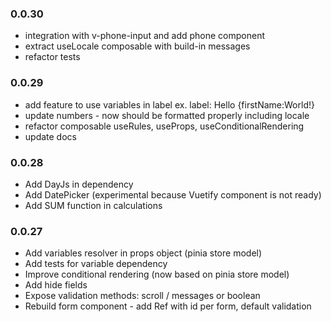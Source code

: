 
<Meta
  title="Changelog"
/>

### 0.0.30
* integration with v-phone-input and add phone component
* extract useLocale composable with build-in messages
* refactor tests

### 0.0.29
* add feature to use variables in label ex. label: Hello &#123;firstName:World!&#125;
* update numbers - now should be formatted properly including locale
* refactor composable useRules, useProps, useConditionalRendering
* update docs

### 0.0.28
* Add DayJs in dependency
* Add DatePicker (experimental because Vuetify component is not ready)
* Add SUM function in calculations

### 0.0.27
* Add variables resolver in props object (pinia store model)
* Add tests for variable dependency
* Improve conditional rendering (now based on pinia store model)
* Add hide fields
* Expose validation methods: scroll / messages or boolean
* Rebuild form component - add Ref with id per form, default validation

